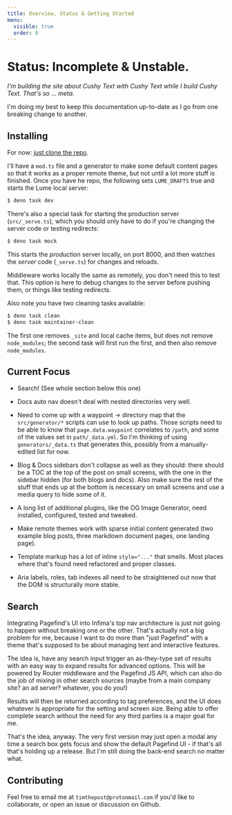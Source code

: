```yaml
---
title: Overview, Status & Getting Started
menu:
  visible: true
  order: 0
---
```

# Status: <span class="text--danger">Incomplete & Unstable.</span>

_I'm building the site about Cushy Text with Cushy Text while I build Cushy 
Text. That's so ... meta._ 

I'm doing my best to keep this documentation up-to-date as I go from one breaking 
change to another. 

## Installing

For now: [just clone the repo](https://github.com/timthepost/cushytext).

I'll have a `mod.ts` file and a generator to make some default content pages so that it 
works as a proper remote theme, but not until a lot more stuff is finished. Once you have 
he repo, the following sets `LUME_DRAFTS` true and starts the Lume local server:

```bash
$ deno task dev
```

There's also a special task for starting the production server (`src/_serve.ts`),
which you should only have to do if you're changing the server code or testing 
redirects:

```bash
$ deno task mock
```

This starts the _production_ server locally, on port 8000, and then watches
the _server_ code (`_serve.ts`) for changes and reloads. 

Middleware works locally the same as remotely, you don't need this to test that. 
This option is here to debug changes to the server before pushing them, or
things like testing redirects.

Also note you have two cleaning tasks available:

```bash
$ deno task clean
$ deno task maintainer-clean
```

The first one removes `_site` and local cache items, but does not remove `node_modules`; 
the second task will first run the first, and then also remove `node_modules`.

## Current Focus

 - Search! (See whole section below this one)

 - Docs auto nav doesn't deal with nested directories very well.

 - Need to come up with a waypoint -> directory map that the `src/generator/*`
   scripts can use to look up paths. Those scripts need to be able to know 
   that `page.data.waypoint` correlates to `/path`, and some of the values
   set in `path/_data.yml`. So I'm thinking of using `generators/_data.ts` 
   that generates this, possibly from a manually-edited list for now. 

 - Blog & Docs sidebars don't collapse as well as they should: there should be 
   a TOC at the top of the post on small screens, with the one in the sidebar hidden
   (for both blogs and docs). Also make sure the rest of the stuff that ends up at 
   the bottom is necessary on small screens and use a media query to hide some of it.

 - A long list of additional plugins, like the OG Image Generator, need 
   installed, configured, tested and tweaked.

 - Make remote themes work with sparse initial content generated (two example 
   blog posts, three markdown document pages, one landing page).

 - Template markup has a lot of inline `style="..."` that smells. Most places
   where that's found need refactored and proper classes.

 - Aria labels, roles, tab indexes all need to be straightened out now that the 
   DOM is structurally more stable.

## Search 

Integrating Pagefind's UI into Infima's top nav architecture is just not going to
happen without breaking one or the other. That's actually not a big problem for 
me, because I want to do more than "just Pagefind" with a theme that's supposed
to be about managing text and interactive features.

The idea is, have any search input trigger an as-they-type set of results with an
easy way to expand results for advanced options. This will be powered by Router 
middleware and the Pagefind JS API, which can also do the job of mixing in other 
search sources (maybe from a main company site? an ad server? whatever, you do you!)

Results will then be returned according to tag preferences, and the UI does whatever 
is appropriate for the setting and screen size. Being able to offer complete 
search without the need for any third parties is a major goal for me.

That's the idea, anyway. The very first version may just open a modal any time a
search box gets focus and show the default Pagefind UI - if that's all that's holding
up a release. But I'm still doing the back-end search no matter what.

## Contributing

Feel free to email me at `timthepost@protonmail.com` if you'd like to collaborate, or open 
an issue or discussion on Github. 